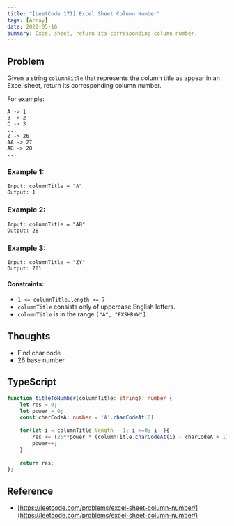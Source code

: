 ```yaml
---
title: "[LeetCode 171] Excel Sheet Column Number"
tags: [Array]
date: 2022-05-16
summary: Excel sheet, return its corresponding column number.
---
```


## Problem

Given a string `columnTitle` that represents the column title as appear in an
Excel sheet, return its corresponding column number.

For example:

```
A -> 1
B -> 2
C -> 3
...
Z -> 26
AA -> 27
AB -> 28 
...
```

### Example 1:

```
Input: columnTitle = "A"
Output: 1
```

### Example 2:

```
Input: columnTitle = "AB"
Output: 28
```

### Example 3:

```
Input: columnTitle = "ZY"
Output: 701
```
 
#### Constraints:

- `1 <= columnTitle.length <= 7`
- `columnTitle` consists only of uppercase English letters.
- `columnTitle` is in the range `["A", "FXSHRXW"]`.

## Thoughts

- Find char code
- 26 base number

## TypeScript

```typescript
function titleToNumber(columnTitle: string): number {
    let res = 0;
    let power = 0;
    const charCodeA: number = 'A'.charCodeAt(0)
    
    for(let i = columnTitle.length - 1; i >=0; i--){
        res += (26**power * (columnTitle.charCodeAt(i) - charCodeA + 1))
        power++;
    }
    
    return res;
};
```

## Reference

- [https://leetcode.com/problems/excel-sheet-column-number/](https://leetcode.com/problems/excel-sheet-column-number/)